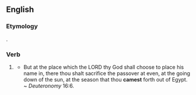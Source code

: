 ==English==

===Etymology===
{{suffix|came|est|lang=en}}.

===Verb===
{{head|en|verb form|cat2=verb simple past forms}}

# {{context|archaic|lang=en}} {{form of|second-person singular simple past|come|lang=en}}
#* But at the place which the LORD thy God shall choose to place his name in, there thou shalt sacrifice the passover at even, at the going down of the sun, at the season that thou '''camest''' forth out of Egypt. ~ ''Deuteronomy'' 16:6.{{attention|en|which edition of the Bible/Torah?}}